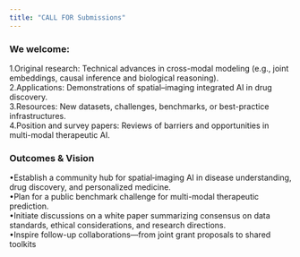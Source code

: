 ```yaml
---
title: "CALL FOR Submissions"
---
```


### We welcome:

1.Original research: Technical advances in cross-modal modeling (e.g., joint embeddings, causal inference and biological reasoning).  
2.Applications: Demonstrations of spatial–imaging integrated AI in drug discovery.  
3.Resources: New datasets, challenges, benchmarks, or best-practice infrastructures.  
4.Position and survey papers: Reviews of barriers and opportunities in multi-modal therapeutic AI.


### Outcomes & Vision

•Establish a community hub for spatial‑imaging AI in disease understanding, drug discovery, and personalized medicine.  
•Plan for a public benchmark challenge for multi-modal therapeutic prediction.  
•Initiate discussions on a white paper summarizing consensus on data standards, ethical considerations, and research directions.  
•Inspire follow-up collaborations—from joint grant proposals to shared toolkits
